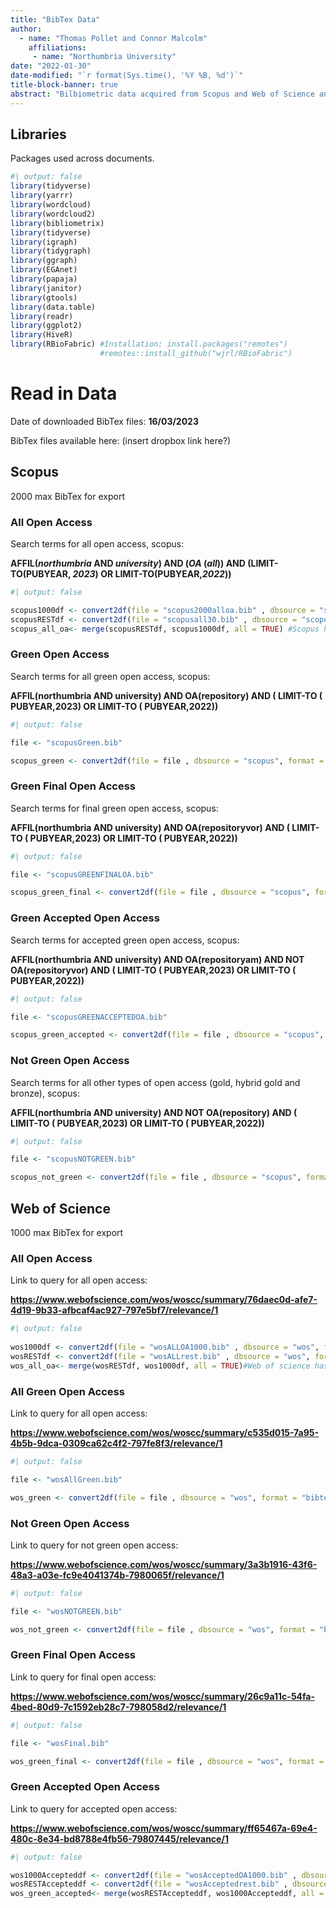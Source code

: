 ```yaml
---
title: "BibTex Data"
author: 
  - name: "Thomas Pollet and Connor Malcolm"
    affiliations: 
     - name: "Northumbria University"
date: "2022-01-30"
date-modified: "`r format(Sys.time(), '%Y %B, %d')`"
title-block-banner: true
abstract: "Bilbiometric data acquired from Scopus and Web of Science and packages used."
---
```


## Libraries

Packages used across documents.

```r
#| output: false
library(tidyverse)
library(yarrr)
library(wordcloud)
library(wordcloud2)
library(bibliometrix)
library(tidyverse)
library(igraph)
library(tidygraph)
library(ggraph)
library(EGAnet)
library(papaja)
library(janitor)
library(gtools)
library(data.table)
library(readr)
library(ggplot2)
library(HiveR)
library(RBioFabric) #Installation: install.packages("remotes")
                    #remotes::install_github("wjrl/RBioFabric")
```

# Read in Data

Date of downloaded BibTex files: **16/03/2023**

BibTex files available here: (insert dropbox link here?)

## Scopus

2000 max BibTex for export

### All Open Access

Search terms for all open access, scopus:

**AFFIL(*northumbria* AND *university*) AND (*OA* (*all*)) AND (LIMIT-TO(PUBYEAR, *2023*) OR LIMIT-TO(PUBYEAR,*2022*))**

```r
#| output: false

scopus1000df <- convert2df(file = "scopus2000alloa.bib" , dbsource = "scopus", format = "bibtex")
scopusRESTdf <- convert2df(file = "scopusall30.bib" , dbsource = "scopus", format = "bibtex")
scopus_all_oa<- merge(scopusRESTdf, scopus1000df, all = TRUE) #Scopus has a 2000 limit for BibTex files so All Open Access needed to be downloaded into two .bib files and then merged to one


```

### Green Open Access

Search terms for all green open access, scopus:

**AFFIL(northumbria AND university) AND OA(repository) AND ( LIMIT-TO ( PUBYEAR,2023) OR LIMIT-TO ( PUBYEAR,2022))**

```r
#| output: false

file <- "scopusGreen.bib"

scopus_green <- convert2df(file = file , dbsource = "scopus", format = "bibtex")

```

### Green Final Open Access

Search terms for final green open access, scopus:

**AFFIL(northumbria AND university) AND OA(repositoryvor) AND ( LIMIT-TO ( PUBYEAR,2023) OR LIMIT-TO ( PUBYEAR,2022))**

```r
#| output: false

file <- "scopusGREENFINALOA.bib"

scopus_green_final <- convert2df(file = file , dbsource = "scopus", format = "bibtex")

```

### Green Accepted Open Access

Search terms for accepted green open access, scopus:

**AFFIL(northumbria AND university) AND OA(repositoryam) AND NOT OA(repositoryvor) AND ( LIMIT-TO ( PUBYEAR,2023) OR LIMIT-TO ( PUBYEAR,2022))**

```r
#| output: false

file <- "scopusGREENACCEPTEDOA.bib"

scopus_green_accepted <- convert2df(file = file , dbsource = "scopus", format = "bibtex")
```

### Not Green Open Access

Search terms for all other types of open access (gold, hybrid gold and bronze), scopus:

**AFFIL(northumbria AND university) AND NOT OA(repository) AND ( LIMIT-TO ( PUBYEAR,2023) OR LIMIT-TO ( PUBYEAR,2022))**

```r
#| output: false

file <- "scopusNOTGREEN.bib"

scopus_not_green <- convert2df(file = file , dbsource = "scopus", format = "bibtex")
```

## Web of Science

1000 max BibTex for export

### All Open Access

Link to query for all open access:

[**https://www.webofscience.com/wos/woscc/summary/76daec0d-afe7-4d19-9b33-afbcaf4ac927-797e5bf7/relevance/1**](link)

```r
#| output: false
 
wos1000df <- convert2df(file = "wosALLOA1000.bib" , dbsource = "wos", format = "bibtex")
wosRESTdf <- convert2df(file = "wosALLrest.bib" , dbsource = "wos", format = "bibtex")
wos_all_oa<- merge(wosRESTdf, wos1000df, all = TRUE)#Web of science has a 1000 limit for BibTex files so All Open Access needed to be downloaded into two .bib files and then merged to one
```

### All Green Open Access

Link to query for all open access:

[**https://www.webofscience.com/wos/woscc/summary/c535d015-7a95-4b5b-9dca-0309ca62c4f2-797fe8f3/relevance/1**](link)

```r
#| output: false

file <- "wosAllGreen.bib"

wos_green <- convert2df(file = file , dbsource = "wos", format = "bibtex")
```

### Not Green Open Access

Link to query for not green open access:

[**https://www.webofscience.com/wos/woscc/summary/3a3b1916-43f6-48a3-a03e-fc9e4041374b-7980065f/relevance/1**](link)

```r
#| output: false

file <- "wosNOTGREEN.bib"

wos_not_green <- convert2df(file = file , dbsource = "wos", format = "bibtex")
```

### Green Final Open Access

Link to query for final open access:

[**https://www.webofscience.com/wos/woscc/summary/26c9a11c-54fa-4bed-80d9-7c1592eb28c7-798058d2/relevance/1**](link)

```r
#| output: false

file <- "wosFinal.bib"

wos_green_final <- convert2df(file = file , dbsource = "wos", format = "bibtex")
```

### Green Accepted Open Access

Link to query for accepted open access:

[**https://www.webofscience.com/wos/woscc/summary/ff65467a-69e4-480c-8e34-bd8788e4fb56-79807445/relevance/1**](link)

```r
#| output: false

wos1000Accepteddf <- convert2df(file = "wosAcceptedOA1000.bib" , dbsource = "wos", format = "bibtex")
wosRESTAccepteddf <- convert2df(file = "wosAcceptedrest.bib" , dbsource = "wos", format = "bibtex")
wos_green_accepted<- merge(wosRESTAccepteddf, wos1000Accepteddf, all = TRUE)#Web of science has a 1000 limit for BibTex files so All Open Access needed to be downloaded into two .bib files and then merged to one
```
